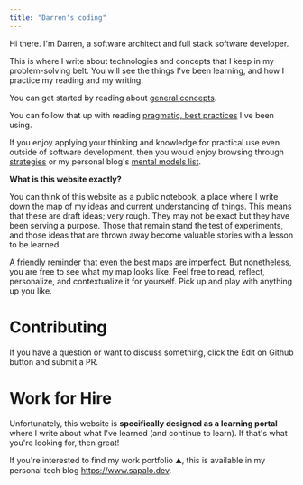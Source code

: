 ```yaml
---
title: "Darren's coding"
---
```


Hi there. I'm Darren, a software architect and full stack software developer.

This is where I write about technologies and concepts that I keep in my 
problem-solving belt.  You will see the things I've been learning, and how 
I practice my reading and my writing. 

You can get started by reading about [general concepts](./concepts).

You can follow that up with reading [pragmatic, best practices](./best-practices) I've been using.

If you enjoy applying your thinking and knowledge for practical use even 
outside of software development, then you would enjoy browsing through 
[strategies](./strategies) or my personal blog's 
[mental models list](https://sapalo.dev/category/mental-models/).

**What is this website exactly?**

You can think of this website as a public notebook, a place where I write
down the map of my ideas and current understanding of things. This means that these
are draft ideas; very rough. They may not be exact but they have been serving a purpose.
Those that remain stand the test of experiments, and those ideas that are thrown away 
become valuable stories with a lesson to be learned. 

A friendly reminder that [even the best maps are imperfect](https://fs.blog/2015/11/map-and-territory/).
But nonetheless, you are free to see what my map looks like. Feel free to read, reflect,
personalize, and contextualize it for yourself. Pick up and play with anything up you like. 

# Contributing

If you have a question or want to discuss something, click the Edit on 
Github button and submit a PR.

# Work for Hire

Unfortunately, this website is **specifically designed as a learning portal** 
where I write about what I've learned (and continue to learn). If that's what you're
looking for, then great!

If you're interested to find my work portfolio ⛰️, this is available in 
my personal tech blog https://www.sapalo.dev.

